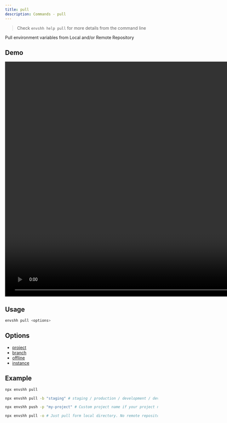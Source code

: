 ```yaml
---
title: pull
description: Commands - pull
---
```



> Check `envshh help pull` for more details from the command line

Pull environment variables from Local and/or Remote Repository

## Demo

<video width="1478" height="772" controls>
  <source src={pullTutorial} type="video/webm" />
</video>

## Usage

```sh
envshh pull <options>
```

## Options

- [project](/envshh/core-concepts/01-project)
- [branch](/envshh/core-concepts/02-branch)
- [offline](/envshh/core-concepts/04-offline)
- [instance](/envshh/core-concepts/05-instance)

## Example

```sh
npx envshh pull
```

```sh
npx envshh pull -b "staging" # staging / production / development / dev / prod anything you like
```

```sh
npx envshh push -p "my-project" # Custom project name if your project name is different from your git repository / directory name
```

```sh
npx envshh pull -o # Just pull form local directory. No remote repository will be pulled
```

```sh

```
